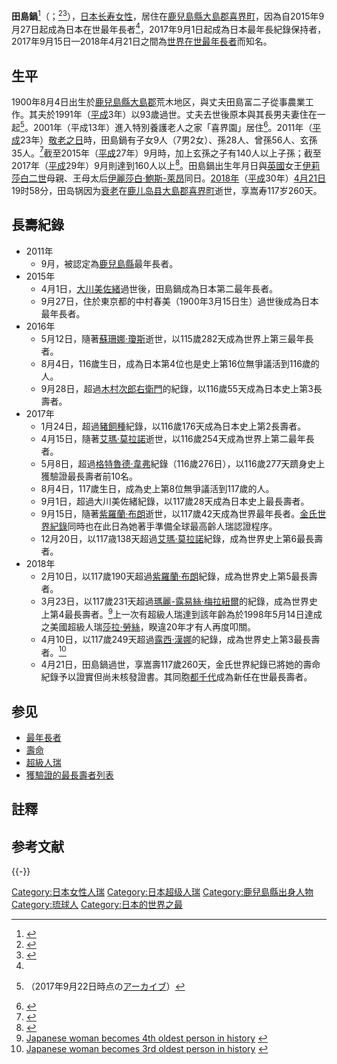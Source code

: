 {{Infobox person
|姓名    = 田島鍋<br />田島 ナビ
|圖像    = 
|圖像替代 = 
|圖像說明 = 
|出生名  = 
|出生日期 =  {{birth date|1900|8|4}}
|出生地點 = {{JPN-EMP}}[[鹿兒島縣|鹿兒島縣]][[大島郡_(鹿兒島縣)|大島郡]]荒木（今[[喜界町|喜界町]]）
|逝世日期 = {{Death date|2018|4|21}}（{{Age in years and days|1900|8|4|2018|4|21}}）
|逝世地點 = {{JPN}}[[鹿兒島縣|鹿兒島縣]][[大島郡_(鹿兒島縣)|大島郡]][[喜界町|喜界町]]
|居住地 = 
|國籍 = {{JPN}}
|別名 = 
|職業 = 
|活躍時期 = 
|知名原因 = 
* 日本在世最年長者（2015年9月27日－2018年4月21日）<ref name="oldest">{{cite web |url = http://www3.nhk.or.jp/news/html/20150928/k10010250721000.html |title = 国内最高齢の１１５歳女性が死去 |trans-title = Oldest Person in Japan 115yo Woman Dies |date=28 September 2015 |archiveurl = https://web.archive.org/web/20150928215624/http://www3.nhk.or.jp/news/html/20150928/k10010250721000.html |archivedate=28 September 2015 |access-date=30 September 2015 |language = ja }}</ref>
* 世界在世[[最年長者|最年長者]]（2017年9月15日－2018年4月21日）
* 世界最後一位出生於[[19世紀|19世紀]]的[[人類|人類]]
|配偶 = {{marriage|田島富二子（とみにし）|1919|1991|end=wid}}
|兒女 = 7子2女<ref name="Nabi">{{cite web |url = http://www.nankainn.com/local/「ナビばあちゃんちばりよー」／喜界町の田島さ |title=「ナビばあちゃんちばりよー」／喜界町の田島さんに県祝い状 |trans-title="Grandma Nabi" - Kikai City holds provincial celebration for Mrs. Tajima |language=ja |date=16 September 2015 |accessdate=25 November 2015 |deadurl=no |archiveurl = https://web.archive.org/web/20151201090237/http://www.nankainn.com/local/%E3%80%8C%E3%83%8A%E3%83%93%E3%81%B0%E3%81%82%E3%81%A1%E3%82%83%E3%82%93%E3%81%A1%E3%81%B0%E3%82%8A%E3%82%88%E3%83%BC%E3%80%8D%EF%BC%8F%E5%96%9C%E7%95%8C%E7%94%BA%E3%81%AE%E7%94%B0%E5%B3%B6%E3%81%95 |archivedate=2015年12月1日 |df= }}</ref> 
}}
'''田島鍋'''{{NoteTag|「ナビ」為琉球族女性（包括奄美諸島原住民）,人瑞,漢字作「鍋」。媒體有時會音譯為「娜比」或「奈美」}}<ref>{{Cite web |url=http://www.xinhuanet.com/world/2017-09/18/c_129706045.htm |title=世界最長壽老人去世 享年117歲又189天！2017-09-18 07:19:41  新華社 |accessdate=2018-07-14 |archive-date=2018-07-27 |archive-url=https://web.archive.org/web/20180727181135/http://www.xinhuanet.com/world/2017-09/18/c_129706045.htm |dead-url=no }}</ref>（{{jpn|j=田島 ナビ|hg=たじま なび|rm=Tajima Nabi|f=y}}；{{bd|1900年|（[[明治|明治]]三十三年）8月4日|2018年|（[[平成|平成]]三十年）4月21日|catIdx=Tajima Nabi}}<ref>{{cite news |author=Schumann, Rebecka |title=Misao Okawa, The World’s Oldest Woman, And 39 Other Female Supercentenarians |newspaper=International Business Times |date=9 June 2014 |url = http://www.ibtimes.com/misao-okawa-worlds-oldest-woman-39-other-female-supercentenarians-1596262 |accessdate=7 July 2015 |deadurl=no |archiveurl = https://web.archive.org/web/20150708192119/http://www.ibtimes.com/misao-okawa-worlds-oldest-woman-39-other-female-supercentenarians-1596262 |archivedate=2015年7月8日 }}</ref><ref>{{cite book |title=Guinness World Records 2015 |date=11 September 2014 |page=77 |publisher=Guinness World Records |isbn=978-1-9088-4370-8 |url=https://books.google.com/books?id=rBd4BAAAQBAJ&pg=PT80&lpg=PT80&dq=Nabi+Tajima+1900&source=bl&ots=9UK3Xx4rsp&sig=d0-Hyr5m2tZj0W2Gk7uqGOHLSY8&hl=en&sa=X&ei=lXCcVYesKseZNpCng_gP&ved=0CFkQ6AEwCg#v=onepage&q=Nabi%20Tajima%201900&f=false |access-date=2016-07-29 |archive-date=2016-06-03 |archive-url=https://web.archive.org/web/20160603120510/https://books.google.com/books?id=rBd4BAAAQBAJ&pg=PT80&lpg=PT80&dq=Nabi+Tajima+1900&source=bl&ots=9UK3Xx4rsp&sig=d0-Hyr5m2tZj0W2Gk7uqGOHLSY8&hl=en&sa=X&ei=lXCcVYesKseZNpCng_gP&ved=0CFkQ6AEwCg#v=onepage&q=Nabi%20Tajima%201900&f=false |dead-url=no }}</ref>），[[日本|日本]][[长寿|长寿]][[女性|女性]]，居住在[[鹿兒島縣|鹿兒島縣]][[大島郡_(鹿兒島縣)|大島郡]][[喜界町|喜界町]]，因為自2015年9月27日起成為日本在世最年長者<ref name="oldest" />，2017年9月1日起成為日本最年長紀錄保持者，2017年9月15日—2018年4月21日之間為[[在世超級人瑞列表|世界在世最年長者]]而知名。

== 生平 ==
1900年8月4日出生於[[鹿兒島縣|鹿兒島縣]][[大島郡_(鹿兒島縣)|大島郡]]荒木地区，與丈夫田島富二子從事農業工作。其夫於1991年（[[平成|平成]]3年）以93歲過世。丈夫去世後原本與其長男夫妻住在一起<ref name=sankei2017>{{cite news |url = http://www.sankei.com/west/news/170915/wst1709150053-n1.html |title = 子孫１４０人…発酵飲料好み、よく食べ　国内最高齢１１７歳の田島ナビさん |date=2017年9月15日 |accessdate=2017年9月22日 |deadurl=yes |archiveurl = https://archive.is/20170922134943/http://www.sankei.com/west/news/170915/wst1709150053-n1.html |archivedate = 2017年9月22日 }}（2017年9月22日時点の[[archive.is|アーカイブ]]）</ref>。2001年（平成13年）進入特別養護老人之家「喜界園」居住<ref>{{Cite news|author= |title=国内最高齢・田島ナビさん１１６歳誕生日 |newspaper= |date=2016年8月4日 |url=http://news.ktstv.net/e65359.html |accessdate=2017年4月30日 |deadurl=bot: unknown |archiveurl=https://archive.is/20160804110553/http://news.ktstv.net/e65359.html |archivedate=2016年8月4日 }}</ref>。2011年（[[平成|平成]]23年）[[敬老之日|敬老之日]]時，田島鍋有子女9人（7男2女）、孫28人、曾孫56人、玄孫35人。<ref>{{Cite news|author=|title=広報きかい 8ページ目|newspaper=|date=|url=http://www.town.kikai.lg.jp/kikai08/forms/kouhou201110.pdf|accessdate=|deadurl=yes|archiveurl=https://web.archive.org/web/20150413031908/http://www.town.kikai.lg.jp/kikai08/forms/kouhou201110.pdf|archivedate=2015年4月13日|df=}}</ref>截至2015年（[[平成|平成]]27年）9月時，加上玄孫之子有140人以上子孫；截至2017年（[[平成|平成]]29年）9月則達到160人以上<ref>{{Cite news|author=|title=「ナビばあちゃんちばりよー」／喜界町の田島さんに県祝い状|newspaper=|date=2015年9月16日|url=http://www.nankainn.com/local/「ナビばあちゃんちばりよー」／喜界町の田島さ|accessdate=|deadurl=no|archiveurl=https://web.archive.org/web/20151201090237/http://www.nankainn.com/local/%E3%80%8C%E3%83%8A%E3%83%93%E3%81%B0%E3%81%82%E3%81%A1%E3%82%83%E3%82%93%E3%81%A1%E3%81%B0%E3%82%8A%E3%82%88%E3%83%BC%E3%80%8D%EF%BC%8F%E5%96%9C%E7%95%8C%E7%94%BA%E3%81%AE%E7%94%B0%E5%B3%B6%E3%81%95|archivedate=2015年12月1日|df=}}</ref>。田島鍋出生年月日與[[英國|英國]]女王[[伊丽莎白二世|伊莉莎白二世]]母親、王母太后[[伊麗莎白·鮑斯-萊昂|伊麗莎白·鮑斯-萊昂]]同日。[[2018年|2018年]]（[[平成|平成]]30年）[[4月21日|4月21日]]19时58分，田岛锅因为[[衰老|衰老]]在[[鹿儿岛县|鹿儿岛县]][[大島郡_(鹿兒島縣)|大島郡]][[喜界町|喜界町]]逝世，享嵩寿117岁260天。

== 長壽紀錄 ==
*2011年
**9月，被認定為[[鹿兒島縣|鹿兒島縣]]最年長者。
*2015年
**4月1日，[[大川美佐緒|大川美佐緒]]過世後，田島鍋成為日本第二最年長者。
**9月27日，住於東京都的中村春美（1900年3月15日生）過世後成為日本最年長者。
*2016年
**5月12日，隨著[[蘇珊娜·瓊斯|蘇珊娜·瓊斯]]逝世，以115歲282天成為世界上第三最年長者。
**8月4日，116歲生日，成為日本第4位也是史上第16位無爭議活到116歲的人。
**9月28日，超過[[木村次郎右衛門|木村次郎右衛門]]的紀錄，以116歲55天成為日本史上第3長壽者。
*2017年
**1月24日，超過[[豬飼種|豬飼種]]紀錄，以116歲176天成為日本史上第2長壽者。
**4月15日，隨著[[艾瑪·莫拉諾|艾瑪·莫拉諾]]逝世，以116歲254天成為世界上第二最年長者。
**5月8日，超過[[格特魯德·韋弗|格特魯德·韋弗]]紀錄（116歲276日），以116歲277天躋身史上獲驗證最長壽者前10名。
**8月4日，117歲生日，成為史上第8位無爭議活到117歲的人。
**9月1日，超過大川美佐緒紀錄，以117歲28天成為日本史上最長壽者。
**9月15日，隨著[[紫羅蘭·布朗|紫羅蘭·布朗]]逝世，以117歲42天成為世界最年長者。[[金氏世界紀錄|金氏世界紀錄]]同時也在此日為她著手準備全球最高齡人瑞認證程序。
**12月20日，以117歳138天超過[[艾瑪·莫拉諾|艾瑪·莫拉諾]]紀錄，成為世界史上第6最長壽者。
*2018年
**2月10日，以117歲190天超過[[紫羅蘭·布朗|紫羅蘭·布朗]]紀錄，成為世界史上第5最長壽者。
**3月23日，以117歲231天超過[[瑪麗-露易絲·梅拉紐爾|瑪麗-露易絲·梅拉紐爾]]的紀錄，成為世界史上第4最長壽者。<ref>[https://bnonews.com/site/index.php/2018/03/japan-nabi-tajima-4th-oldest-person-ever/  Japanese woman becomes 4th oldest person in history] {{webarchive|url=https://web.archive.org/web/20180322223137/https://bnonews.com/site/index.php/2018/03/japan-nabi-tajima-4th-oldest-person-ever/ |date=2018-03-22 }}</ref>上一次有超級人瑞達到該年齡為於1998年5月14日達成之美國超級人瑞[[莎拉·勞絲|莎拉·勞絲]]，睽違20年才有人再度叩關。
**4月10日，以117歲249天超過[[露西·漢娜|露西·漢娜]]的紀錄，成為世界史上第3最長壽者。<ref>[https://bnonews.com/site/index.php/2018/04/nabi-tajima-becomes-3rd-oldest-person-history-ever/  Japanese woman becomes 3rd oldest person in history] {{webarchive|url=https://web.archive.org/web/20180410201534/https://bnonews.com/site/index.php/2018/04/nabi-tajima-becomes-3rd-oldest-person-history-ever/ |date=2018-04-10 }}</ref>
** 4月21日，田島鍋過世，享嵩壽117歲260天，金氏世界紀錄已將她的壽命紀錄予以證實但尚未核發證書。其同胞[[都千代|都千代]]成為新任在世最長壽者。

== 参见 ==
{{Portal|人物|日本}}
* [[最年長者|最年長者]]
* [[壽命|壽命]]
* [[超級人瑞|超級人瑞]]
* [[獲驗證的最長壽者列表|獲驗證的最長壽者列表]]

== 註釋 ==
{{NoteFoot}}

== 参考文献 ==
{{Reflist}}

{{-}}
{{start box}}
{{S-ach|rec}}
{{s-before|中村春美}}
{{s-title|日本在世[[最年長者|最年長者]]|2015年9月27日－2018年4月21日}}
{{s-after|[[都千代|都千代]]|rows=2}}
{{s-before|[[紫羅蘭·布朗|紫羅蘭·布朗]]}}
{{s-title|[[在世超級人瑞列表|全世界最长寿在世人物]]|2017年9月15日－2018年4月21日}}
{{end box}}

{{最年長者}}

{{DEFAULTSORT:Tajima Nabi}}
[[Category:日本女性人瑞|Category:日本女性人瑞]]
[[Category:日本超级人瑞|Category:日本超级人瑞]]
[[Category:鹿兒島縣出身人物|Category:鹿兒島縣出身人物]]
[[Category:琉球人|Category:琉球人]]
[[Category:日本的世界之最|Category:日本的世界之最]]